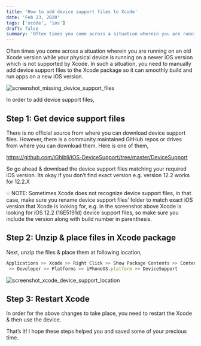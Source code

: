 ```yaml
---
title: 'How to add device support files to Xcode'
date: 'Feb 23, 2020'
tags: ['xcode', 'ios']
draft: false
summary: 'Often times you come across a situation wherein you are running on an old Xcode version while your physical device is running on a newer iOS version which is not supported by Xcode...'
---
```


Often times you come across a situation wherein you are running on an
old Xcode version while your physical device is running on a newer iOS
version which is not supported by Xcode. In such a situation, you need
to manually add device support files to the Xcode package so it can
smoothly build and run apps on a new iOS version.

<div className="flex flex-wrap -mx-2 overflow-hidden xl:-mx-2">
  <div className="my-1 px-2 w-full overflow-hidden xl:my-1 xl:px-2 xl:w-1/2">
    <Image
      alt="screenshot_missing_device_support_files"
      src="/static/images/screenshot_missing_device_support_files.png"
      width={800}
      height={250}
    />
  </div>
</div>

In order to add device support files,

## Step 1: Get device support files

There is no official source from where you can download device support files.
However, there is a community maintained GitHub repos or drives from where
you can download them. Here is one of them,

https://github.com/iGhibli/iOS-DeviceSupport/tree/master/DeviceSupport

So go ahead & download the device support files matching your required iOS
version. Its okay if you don’t find exact version e.g. version 12.2 works
for 12.2.X

💡 NOTE: Sometimes Xcode does not recognize device support files, in that case,
make sure you rename device support files’ folder to match exact iOS version
that Xcode is looking for, e.g. in the screenshot above Xcode is looking
for iOS 12.2 (16E5191d) device support files, so make sure you include the
version along with build number in parenthesis.

## Step 2: Unzip & place files in Xcode package

Next, unzip the files & place them at following location,

```javascript
Applications >> Xcode >> Right Click >> Show Package Contents >> Contents
 >> Developer >> Platforms >> iPhoneOS.platform >> DeviceSupport
```

<div className="flex flex-wrap -mx-2 overflow-hidden xl:-mx-2">
  <div className="my-1 px-2 w-full overflow-hidden xl:my-1 xl:px-2 xl:w-1/2">
    <Image
      alt="screenshot_xcode_device_support_location"
      src="/static/images/screenshot_xcode_device_support_location.png"
      width={800}
      height={300}
    />
  </div>
</div>

## Step 3: Restart Xcode

In order for the above changes to take place, you need to restart the Xcode
& then use the device.

That’s it! I hope these steps helped you and saved some of your precious time.
